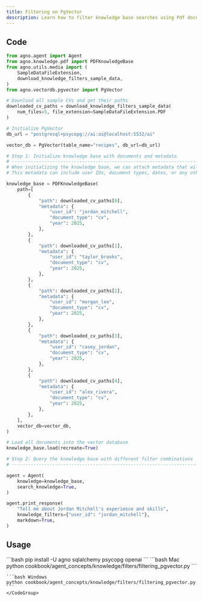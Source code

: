 ```yaml
---
title: Filtering on PgVector
description: Learn how to filter knowledge base searches using Pdf documents with user-specific metadata in PgVector.
---
```


## Code

```python
from agno.agent import Agent
from agno.knowledge.pdf import PDFKnowledgeBase
from agno.utils.media import (
    SampleDataFileExtension,
    download_knowledge_filters_sample_data,
)
from agno.vectordb.pgvector import PgVector

# Download all sample CVs and get their paths
downloaded_cv_paths = download_knowledge_filters_sample_data(
    num_files=5, file_extension=SampleDataFileExtension.PDF
)

# Initialize PgVector
db_url = "postgresql+psycopg://ai:ai@localhost:5532/ai"

vector_db = PgVector(table_name="recipes", db_url=db_url)

# Step 1: Initialize knowledge base with documents and metadata
# ------------------------------------------------------------------------------
# When initializing the knowledge base, we can attach metadata that will be used for filtering
# This metadata can include user IDs, document types, dates, or any other attributes

knowledge_base = PDFKnowledgeBase(
    path=[
        {
            "path": downloaded_cv_paths[0],
            "metadata": {
                "user_id": "jordan_mitchell",
                "document_type": "cv",
                "year": 2025,
            },
        },
        {
            "path": downloaded_cv_paths[1],
            "metadata": {
                "user_id": "taylor_brooks",
                "document_type": "cv",
                "year": 2025,
            },
        },
        {
            "path": downloaded_cv_paths[2],
            "metadata": {
                "user_id": "morgan_lee",
                "document_type": "cv",
                "year": 2025,
            },
        },
        {
            "path": downloaded_cv_paths[3],
            "metadata": {
                "user_id": "casey_jordan",
                "document_type": "cv",
                "year": 2025,
            },
        },
        {
            "path": downloaded_cv_paths[4],
            "metadata": {
                "user_id": "alex_rivera",
                "document_type": "cv",
                "year": 2025,
            },
        },
    ],
    vector_db=vector_db,
)

# Load all documents into the vector database
knowledge_base.load(recreate=True)

# Step 2: Query the knowledge base with different filter combinations
# ------------------------------------------------------------------------------

agent = Agent(
    knowledge=knowledge_base,
    search_knowledge=True,
)

agent.print_response(
    "Tell me about Jordan Mitchell's experience and skills",
    knowledge_filters={"user_id": "jordan_mitchell"},
    markdown=True,
)
```

## Usage

<Steps>
  <Step title="Install libraries">
    ```bash
    pip install -U agno sqlalchemy psycopg openai
    ```
  </Step>

  <Step title="Run the example">
    <CodeGroup>
    ```bash Mac
    python cookbook/agent_concepts/knowledge/filters/filtering_pgvector.py
    ```

    ```bash Windows
    python cookbook/agent_concepts/knowledge/filters/filtering_pgvector.py
    ```
    </CodeGroup>
  </Step>
</Steps>